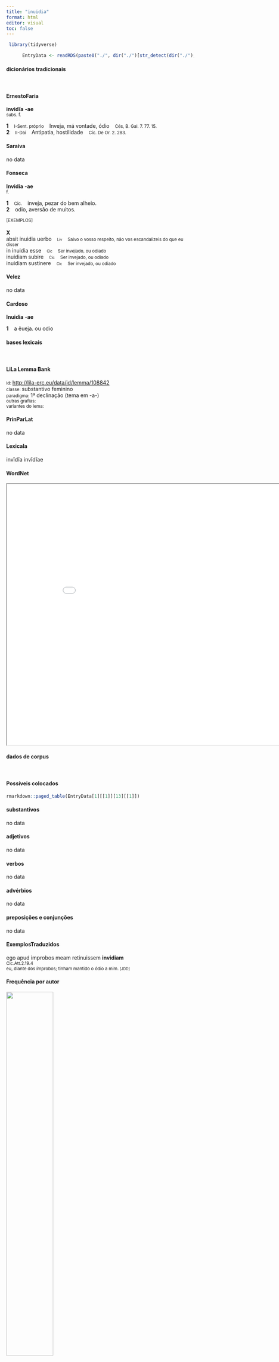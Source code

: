 ```yaml
---
title: "inuidia"
format: html
editor: visual
toc: false
---
```



```r
 library(tidyverse) 

      EntryData <- readRDS(paste0("./", dir("./")[str_detect(dir("./"), "_xx105-110-117-105-100-105-97xx_.rds")]))

```


#### dicionários tradicionais

&emsp;




::: panel-tabset

#### ErnestoFaria

<b>invidĭa</b> <b>-ae</b> <br> <small>subs. f.</small> <br> <small></small>   <p> <b>1</b> &ensp; <small>I-Sent. próprio</small> &ensp; Inveja, má vontade, ódio &ensp; <small>Cés, B. Gal. 7. 77. 15.</small> <br> <b>2</b> &ensp; <small>II-Daí</small> &ensp; Antipatia, hostilidade &ensp; <small>Cíc. De Or. 2. 283.</small> </p>




#### Saraiva

no data




#### Fonseca

<b>Invidia</b> -<b>ae</b> <br> <small>f.</small>   <p> <b>1</b> &ensp; <small>Cic.</small> &ensp; inveja, pezar do bem alheio. <br> <b>2</b> &ensp; odio, aversão de muitos. </p>   <p><small>[EXEMPLOS]</small><br> <br><b>X</b><br>absit inuidia uerbo &ensp; <small><small>Liv</small></small> &ensp; <small>Salvo o vosso respeito, não vos escandalizeis do que eu disser</small> <br> in inuidia esse &ensp; <small><small>Cic</small></small> &ensp; <small>Ser invejado, ou odiado</small> <br> inuidiam subire &ensp; <small><small>Cic</small></small> &ensp; <small>Ser invejado, ou odiado</small> <br> inuidiam sustinere &ensp; <small><small>Cic</small></small> &ensp; <small>Ser invejado, ou odiado</small> </p>




#### Velez

no data




#### Cardoso

<b>Inuidia</b> -<b>ae</b>   <p> <b>1</b> &ensp; a ẽueja. ou odio </p>


:::



#### bases lexicais

&emsp;






::: panel-tabset

#### LiLa Lemma Bank

<small> id: </small> <a href=' http://lila-erc.eu/data/id/lemma/108842 ' target="_blank"> http://lila-erc.eu/data/id/lemma/108842 </a> <br>
<small> classe: </small> substantivo feminino   <br>
<small> paradigma: </small> 1ª declinação (tema em -a-) <br>
<small> outras grafias: </small>  <br>
<small> variantes do lema: </small>  <br>





#### PrinParLat

no data




#### Lexicala

invĭdĭa 
 invĭdĭae




#### WordNet

<iframe width='900' height='700' src='Media/Tree__xx105-110-117-105-100-105-97xx__sem_type_lexemes_pt.html'>

</iframe>


:::



#### dados de corpus

&emsp;




::: panel-tabset

#### Possíveis colocados

```r

rmarkdown::paged_table(EntryData[1][[1]][13][[1]])

```


#### substantivos

no data




#### adjetivos

no data




#### verbos

no data




#### advérbios

no data




#### preposições e conjunções

no data


:::



::: panel-tabset

#### ExemplosTraduzidos

<p> ego apud improbos meam retinuissem <b>invidiam</b> <br> <small> Cic.Att.2.19.4 <br> eu, diante dos ímprobos; tinham mantido o ódio a mim. <small> [JDD] </small> </small> </p>





#### Frequência por autor

![](./Media/barchart__xx105-110-117-105-100-105-97xx__lemma_BY_author_Frequencies.webp){width=50% fig-alt='This charts plots the frequency of lemma by author_Frequencies. The Tacitus subcorpus registers the highest normalized frequency, with the value of 10.3 and an absolute frequency of 3. The Sallustius subcorpus follows, with a normalized frequency of 7.42 and an absolute frequency of 8. the subcorpus with the least normalized frequency is Caesar with the normalized value of 0 and an absolute freqeuncy of 0. here are all the values: subcorpus: Caesar ; normalized frequency: 0 ; absolute frequency: 0. subcorpus: Cicero ; normalized frequency: 52 ; absolute frequency: 3.23939099449304. subcorpus: Horatius ; normalized frequency: 2 ; absolute frequency: 1.77604120415594. subcorpus: Ovidius ; normalized frequency: 0 ; absolute frequency: 0. subcorpus: Phaedrus ; normalized frequency: 4 ; absolute frequency: 6.0725671777744. subcorpus: Sallustius ; normalized frequency: 8 ; absolute frequency: 7.42046192375475. subcorpus: Seneca ; normalized frequency: 6 ; absolute frequency: 1.11979992907934. subcorpus: Suetonius ; normalized frequency: 0 ; absolute frequency: 0. subcorpus: Tacitus ; normalized frequency: 3 ; absolute frequency: 10.2986611740474. subcorpus: Vergilius ; normalized frequency: 0 ; absolute frequency: 0. subcorpus: Hieronymus ; normalized frequency: 0 ; absolute frequency: 0'}




#### Frequência por gênero

![](./Media/barchart__xx105-110-117-105-100-105-97xx__lemma_BY_genre_Frequencies.webp){width=50% fig-alt='This charts plots the frequency of lemma by genre_Frequencies. The Prosa.oratória subcorpus registers the highest normalized frequency, with the value of 4.22 and an absolute frequency of 44. The Poesia.lírica subcorpus follows, with a normalized frequency of 1.68 and an absolute frequency of 2. the subcorpus with the least normalized frequency is Poesia.épica with the normalized value of 0 and an absolute freqeuncy of 0. here are all the values: subcorpus: Prosa.histórica ; normalized frequency: 11 ; absolute frequency: 2.67776722899778. subcorpus: Prosa.filosófica ; normalized frequency: 6 ; absolute frequency: 0.988451590583351. subcorpus: Prosa.oratória ; normalized frequency: 44 ; absolute frequency: 4.22455426151911. subcorpus: Prosa.epistolográfica ; normalized frequency: 7 ; absolute frequency: 1.85484512043244. subcorpus: Poesia.lírica ; normalized frequency: 2 ; absolute frequency: 1.68251030537562. subcorpus: Poesia.didática ; normalized frequency: 4 ; absolute frequency: 3.39299346848757. subcorpus: Poesia.trágica ; normalized frequency: 1 ; absolute frequency: 0.868658790826963. subcorpus: Poesia.épica ; normalized frequency: 0 ; absolute frequency: 0. subcorpus: Prosa.ficcional ; normalized frequency: 0 ; absolute frequency: 0'}




#### Frequência por século

![](./Media/barchart__xx105-110-117-105-100-105-97xx__lemma_BY_period_Frequencies.webp){width=50% fig-alt='This charts plots the frequency of lemma by period_Frequencies. The II.d.C. subcorpus registers the highest normalized frequency, with the value of 7.85 and an absolute frequency of 3. The I.a.C. subcorpus follows, with a normalized frequency of 2.89 and an absolute frequency of 62. the subcorpus with the least normalized frequency is IV.d.C. with the normalized value of 0 and an absolute freqeuncy of 0. here are all the values: subcorpus: I.a.C. ; normalized frequency: 62 ; absolute frequency: 2.88573423318594. subcorpus: I.d.C. ; normalized frequency: 10 ; absolute frequency: 1.52975370965275. subcorpus: II.d.C. ; normalized frequency: 3 ; absolute frequency: 7.85340314136126. subcorpus: IV.d.C. ; normalized frequency: 0 ; absolute frequency: 0'}


:::

